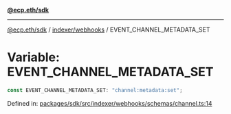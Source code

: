 [**@ecp.eth/sdk**](../../../index.mdx)

***

[@ecp.eth/sdk](/sdk-reference/index.mdx) / [indexer/webhooks](/sdk-reference/indexer/webhooks/index.mdx) / EVENT\_CHANNEL\_METADATA\_SET

# Variable: EVENT\_CHANNEL\_METADATA\_SET

```ts
const EVENT_CHANNEL_METADATA_SET: "channel:metadata:set";
```

Defined in: [packages/sdk/src/indexer/webhooks/schemas/channel.ts:14](https://github.com/ecp-eth/comments-monorepo/blob/main/packages/sdk/src/indexer/webhooks/schemas/channel.ts#L14)
